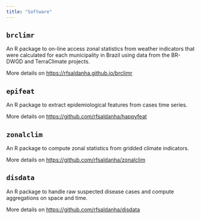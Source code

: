 ```yaml
---
title: "Software"
---
```


## `brclimr`

An R package to on-line access zonal statistics from weather indicators that were calculated for each municipality in Brazil using data from the BR-DWGD and TerraClimate projects.

More details on <https://rfsaldanha.github.io/brclimr>

## `epifeat`

An R package to extract epidemiological features from cases time series.

More details on <https://github.com/rfsaldanha/happyfeat>

## `zonalclim`

An R package to compute zonal statistics from gridded climate indicators.

More details on <https://github.com/rfsaldanha/zonalclim>

## `disdata`

An R package to handle raw suspected disease cases and compute aggregations on space and time.

More details on <https://github.com/rfsaldanha/disdata>
